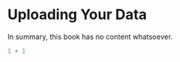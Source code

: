 # Uploading Your Data {#sec-upld}

In summary, this book has no content whatsoever.

```r
1 + 1
```
